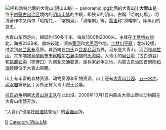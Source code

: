 {{Unreferenced|time=2022-04-26T04:32:47+00:00}}
[[File:呼和浩特北面的大青山(阴山山脉)_-_panoramio.jpg|thumb]]北面的大青山]]
'''大青山'''是位于[[内蒙古自治区|内蒙古自治区]]境内的[[阴山山脉|阴山山脉]]的中段，即狭义的阴山。古稱「哈剌兀那」，明清著作中又稱作「哈朗兀」、「喀朗烏」、「漠喀喇」等，[[蒙语|蒙语]]称“漠喀喇”，即黑山的意思。

大青山东西走向，绵延约150多千米，海拔1500到2000米。主峰在[[土默特右旗|土默特右旗]]北，海拔2338米。南坡较陡，濒临[[黄河|黄河]]和[[大黑河|大黑河]]谷地，[[土默川平原|土默川平原]]；北坡较缓，过渡到[[乌兰察布|乌兰察布]]高原。其西端在[[包头|包头]]以[[昆都仑河|昆都仑河]]为界，河东是大青山，河西是[[乌拉山|乌拉山]]。其东端接[[烏蘭察布市|烏蘭察布市]][[察哈尔右翼中旗|察哈尔右翼中旗]]的[[灰腾梁|灰腾梁]]。大青山的[[吴公坝|吴公坝]]（古白道谷）和[[昆都仑沟|昆都仑沟]]（鄂博口）为南北交通要道，是兵家必争之地。内蒙古自治区首府[[呼和浩特|呼和浩特]]即位于大青山南麓。

山上有丰富的森林资源、动物资源和矿物资源。山上还有[[大青山公园|大青山公园]]、[[五一水库|五一水库]]、[[滴水岩|滴水岩]]等景区；另外还有大青山烈士公墓。

[[抗日战争|抗日战争]]期间[[大青山游击队|大青山游击队]]在此出没。2006年10月1日内蒙古大青山野生动物园在大青山南麓开放。

“大青山”也是[[呼和浩特|呼和浩特]]卷烟厂的[[香烟|香烟]]品牌。

{{中国国家级自然保护区}}

[[Category:内蒙古山脉|D]]
[[Category:阴山山脉|Category:阴山山脉]]